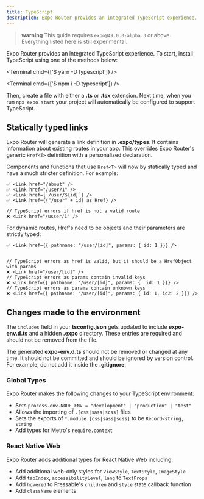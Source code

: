 ```yaml
---
title: TypeScript
description: Expo Router provides an integrated TypeScript experience. Learn how to get started with TypeScript and Expo Router.
---
```



> **warning** This guide requires `expo@49.0.0-alpha.3` or above. Everything listed here is still experimental.

Expo Router provides an integrated TypeScript experience. To start, install TypeScript using one of the methods below:

<Tabs>

<Tab label="Yarn">

<Terminal cmd={['$ yarn -D typescript']} />

</Tab>

<Tab label="npm">

<Terminal cmd={['$ npm i -D typescript']} />

</Tab>

</Tabs>

Then, create a file with either a **.ts** or **.tsx** extension. Next time, when you run `npx expo start` your project will automatically be configured to support TypeScript.

## Statically typed links

Expo Router will generate a link definition in **.expo/types**. It contains information about existing routes in your app. This overrides Expo Router's generic `Href<T>` definition with a personalized declaration.

Components and functions that use `Href<T>` will now by statically typed and have a much stricter definition. For example:

```tsx
✅ <Link href="/about" />
✅ <Link href="/user/1" />
✅ <Link href={`/user/${id}`} />
✅ <Link href={("/user" + id) as Href} />

// TypeScript errors if href is not a valid route
❌ <Link href="/usser/1" />
```

For dynamic routes, Href's need to be objects and their parameters are strictly typed:

```tsx
✅ <Link href={{ pathname: "/user/[id]", params: { id: 1 }}} />


// TypeScript errors as href is valid, but it should be a HrefObject with params
❌ <Link href="/user/[id]" />
// TypeScript errors as params contain invalid keys
❌ <Link href={{ pathname: "/user/[id]", params: { _id: 1 }}} />
// TypeScript errors as params contain unknown keys
❌ <Link href={{ pathname: "/user/[id]", params: { id: 1, id2: 2 }}} />
```

## Changes made to the environment

The `includes` field in your **tsconfig.json** gets updated to include **expo-env.d.ts** and a hidden **.expo** directory. These entries are required and should not be removed from the file.

The generated **expo-env.d.ts** should not be removed or changed at any time. It should not be committed and should be ignored by version control. For example, do not add it inside the **.gitignore**.

### Global Types

Expo Router makes the following changes to your TypeScript environment:

- Sets `process.env.NODE_ENV = "development" | "production" | "test"`
- Allows the importing of `.[css|sass|scss]` files
- Sets the exports of `*.module.[css|sass|scss]` to be `Record<string, string`
- Add types for Metro's `require.context`

### React Native Web

Expo Router adds additional types for React Native Web including:

- Add additional web-only styles for `ViewStyle`, `TextStyle`, `ImageStyle`
- Add `tabIndex`, `accessibilityLevel`, `lang` to `TextProps`
- Add `hovered` to Pressable's `children` and `style` state callback function
- Add `className` elements
